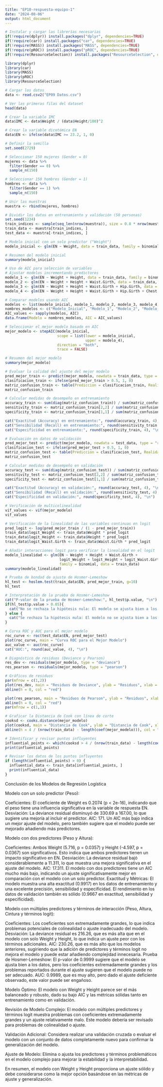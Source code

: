 ```yaml
---
title: "EP10-respuesta-equipo-1"
date: "2024-08-06"
output: html_document
---
```


```r
# Instalar y cargar las librerías necesarias
if(!require(dplyr)) install.packages("dplyr", dependencies=TRUE)
if(!require(car)) install.packages("car", dependencies=TRUE)
if(!require(MASS)) install.packages("MASS", dependencies=TRUE)
if(!require(pROC)) install.packages("pROC", dependencies=TRUE)
if(!require(ResourceSelection)) install.packages("ResourceSelection", dependencies=TRUE)

library(dplyr)
library(car)
library(MASS)
library(pROC)
library(ResourceSelection)

# Cargar los datos
data <- read.csv2("EP09 Datos.csv")

# Ver las primeras filas del dataset
head(data)

# Crear la variable IMC
data$IMC <- data$Weight / (data$Height/100)^2

# Crear la variable dicotómica EN
data$EN <- ifelse(data$IMC >= 23.2, 1, 0)

# Definir la semilla
set.seed(2729)

# Seleccionar 150 mujeres (Gender = 0)
mujeres <- data %>%
  filter(Gender == 0) %>%
  sample_n(150)

# Seleccionar 150 hombres (Gender = 1)
hombres <- data %>%
  filter(Gender == 1) %>%
  sample_n(150)

# Unir las muestras
muestra <- rbind(mujeres, hombres)

# Dividir los datos en entrenamiento y validación (50 personas)
set.seed(1234)
train_indices <- sample(seq_len(nrow(muestra)), size = 0.8 * nrow(muestra))
train_data <- muestra[train_indices, ]
test_data <- muestra[-train_indices, ]

# Modelo inicial con un solo predictor ("Weight")
modelo_inicial <- glm(EN ~ Weight, data = train_data, family = binomial)

# Resumen del modelo inicial
summary(modelo_inicial)

# Uso de AIC para selección de variables
# Ajustar modelos incrementando predictores
modelo_1 <- glm(EN ~ Weight + Height, data = train_data, family = binomial)
modelo_2 <- glm(EN ~ Weight + Height + Waist.Girth, data = train_data, family = binomial)
modelo_3 <- glm(EN ~ Weight + Height + Waist.Girth + Hip.Girth, data = train_data, family = binomial)
modelo_4 <- glm(EN ~ Weight + Height + Waist.Girth + Hip.Girth + Chest.Girth, data = train_data, family = binomial)

# Comparar modelos usando AIC
modelos <- list(modelo_inicial, modelo_1, modelo_2, modelo_3, modelo_4)
nombres_modelos <- c("Modelo_Inicial", "Modelo_1", "Modelo_2", "Modelo_3", "Modelo_4")
AIC_values <- sapply(modelos, AIC)
data.frame(Modelo = nombres_modelos, AIC = AIC_values)

# Seleccionar el mejor modelo basado en AIC
mejor_modelo <- stepAIC(modelo_inicial, 
                        scope = list(lower = modelo_inicial, 
                                     upper = modelo_4), 
                        direction = "both", 
                        trace = FALSE)

# Resumen del mejor modelo
summary(mejor_modelo)

# Evaluar la calidad del ajuste del mejor modelo
pred_mejor_train <- predict(mejor_modelo, newdata = train_data, type = "response")
clasificacion_train <- ifelse(pred_mejor_train > 0.5, 1, 0)
matriz_confusion_train <- table(Prediccion = clasificacion_train, Realidad = train_data$EN)
matriz_confusion_train

# Calcular medidas de desempeño en entrenamiento
accuracy_train <- sum(diag(matriz_confusion_train)) / sum(matriz_confusion_train)
sensitivity_train <- matriz_confusion_train[2,2] / sum(matriz_confusion_train[,2])
specificity_train <- matriz_confusion_train[1,1] / sum(matriz_confusion_train[,1])

cat("Exactitud (Accuracy) en entrenamiento:", round(accuracy_train, 4), "\n")
cat("Sensibilidad (Recall) en entrenamiento:", round(sensitivity_train, 4), "\n")
cat("Especificidad en entrenamiento:", round(specificity_train, 4), "\n")

# Evaluación en datos de validación
pred_mejor_test <- predict(mejor_modelo, newdata = test_data, type = "response")
clasificacion_test <- ifelse(pred_mejor_test > 0.5, 1, 0)
matriz_confusion_test <- table(Prediccion = clasificacion_test, Realidad = test_data$EN)
matriz_confusion_test

# Calcular medidas de desempeño en validación
accuracy_test <- sum(diag(matriz_confusion_test)) / sum(matriz_confusion_test)
sensitivity_test <- matriz_confusion_test[2,2] / sum(matriz_confusion_test[,2])
specificity_test <- matriz_confusion_test[1,1] / sum(matriz_confusion_test[,1])

cat("Exactitud (Accuracy) en validación:", round(accuracy_test, 4), "\n")
cat("Sensibilidad (Recall) en validación:", round(sensitivity_test, 4), "\n")
cat("Especificidad en validación:", round(specificity_test, 4), "\n")

# Verificación de multicolinealidad
vif_values <- vif(mejor_modelo)
vif_values

# Verificación de la linealidad de las variables continuas en logit
pred_logit <- log(pred_mejor_train / (1 - pred_mejor_train))
train_data$logit_Weight <- train_data$Weight * pred_logit
train_data$logit_Height <- train_data$Height * pred_logit
train_data$logit_Waist.Girth <- train_data$Waist.Girth * pred_logit

# Añadir interacciones logit para verificar la linealidad en el logit
modelo_linealidad <- glm(EN ~ Weight + Height + Waist.Girth + 
                         logit_Weight + logit_Height + logit_Waist.Girth, 
                         family = binomial, data = train_data)
summary(modelo_linealidad)

# Prueba de bondad de ajuste de Hosmer-Lemeshow
hl_test <- hoslem.test(train_data$EN, pred_mejor_train, g=10)
hl_test

# Interpretación de la prueba de Hosmer-Lemeshow
cat("P-valor de la prueba de Hosmer-Lemeshow:", hl_test$p.value, "\n")
if(hl_test$p.value > 0.05){
  cat("No se rechaza la hipótesis nula: El modelo se ajusta bien a los datos.\n")
} else {
  cat("Se rechaza la hipótesis nula: El modelo no se ajusta bien a los datos.\n")
}

# Curva ROC y AUC para el mejor modelo
roc_curve <- roc(test_data$EN, pred_mejor_test)
plot(roc_curve, main = "Curva ROC para el Mejor Modelo")
auc_value <- auc(roc_curve)
cat("AUC:", round(auc_value, 4), "\n")

# Diagnóstico de residuos (Deviance y Pearson)
res_dev <- residuals(mejor_modelo, type = "deviance")
res_pearson <- residuals(mejor_modelo, type = "pearson")

# Gráficos de residuos
par(mfrow = c(1,2))
plot(res_dev, main = "Residuos de Deviance", ylab = "Residuos", xlab = "Índice")
abline(h = 0, col = "red")

plot(res_pearson, main = "Residuos de Pearson", ylab = "Residuos", xlab = "Índice")
abline(h = 0, col = "red")
par(mfrow = c(1,1))

# Graficar la Distancia de Cook con línea de corte
cooksd <- cooks.distance(mejor_modelo)
plot(cooksd, main = "Distancia de Cook", ylab = "Distancia de Cook", xlab = "Índice")
abline(h = 4 / (nrow(train_data) - length(coef(mejor_modelo))), col = "red")

# Identificar y revisar puntos influyentes
influential_points <- which(cooksd > 4 / (nrow(train_data) - length(coef(mejor_modelo))))
print(influential_points)

# Revisar los datos de los puntos influyentes
if (length(influential_points) > 0) {
  influential_data <- train_data[influential_points, ]
  print(influential_data)
}

```

Conclusión de los Modelos de Regresión Logística


Modelo con un solo predictor (Peso):

Coeficientes: El coeficiente de Weight es 0.2074 (p < 2e-16), indicando que el peso tiene una influencia significativa en la variable de respuesta EN.
Desviación: La deviance residual disminuyó de 330.69 a 167.00, lo que sugiere una mejoría al incluir el predictor.
AIC: 171. Un AIC más bajo indica un mejor ajuste del modelo, pero también sugiere que el modelo puede ser mejorado añadiendo más predictores.


Modelo con dos predictores (Peso y Altura):

Coeficientes: Ambos Weight (5.716, p = 0.0357) y Height (-4.597, p = 0.0367) son significativos. Esto indica que ambos predictores tienen un impacto significativo en EN.
Desviación: La deviance residual bajó considerablemente a 11.311, lo que muestra una mejora significativa en el ajuste del modelo.
AIC: 17.311. El modelo con dos predictores tiene un AIC mucho más bajo, indicando un ajuste significativamente mejor en comparación con el modelo con un solo predictor.
Exactitud y Métricas: El modelo muestra una alta exactitud (0.9917) en los datos de entrenamiento y una excelente precisión, sensibilidad y especificidad. El rendimiento en los datos de validación también es sólido (0.9667 en exactitud, sensibilidad y especificidad).


Modelo con múltiples predictores y términos de interacción (Peso, Altura, Cintura y términos logit):

Coeficientes: Los coeficientes son extremadamente grandes, lo que indica problemas potenciales de colinealidad o ajuste inadecuado del modelo.
Desviación: La deviance residual es 216.26, que es más alta que en el modelo con solo Weight y Height, lo que indica un ajuste peor con los términos adicionales.
AIC: 230.26, que es más alto que los modelos anteriores, sugiriendo que la adición de predictores y términos logit no mejora el modelo y puede estar añadiendo complejidad innecesaria.
Prueba de Hosmer-Lemeshow: El p-valor de 0.9999 sugiere que el modelo se ajusta bien a los datos, pero los coeficientes extremadamente grandes y los problemas reportados durante el ajuste sugieren que el modelo puede no ser adecuado.
AUC: 0.9989, que es muy alto, pero dado el ajuste deficiente observado, este valor puede ser engañoso.



Modelo Óptimo: El modelo con Weight y Height parece ser el más balanceado y robusto, dado su bajo AIC y las métricas sólidas tanto en entrenamiento como en validación.

Revisión de Modelo Complejo: El modelo con múltiples predictores y términos logit muestra problemas con coeficientes extremadamente grandes y un ajuste relativamente malo. Este modelo debería ser revisado para problemas de colinealidad o ajuste.

Validación Adicional: Considera realizar una validación cruzada o evaluar el modelo con un conjunto de datos completamente nuevo para confirmar la generalización del modelo.

Ajuste de Modelo: Elimina o ajusta los predictores y términos problemáticos en el modelo complejo para mejorar la estabilidad y la interpretabilidad.

En resumen, el modelo con Weight y Height proporciona un ajuste sólido y debe considerarse como la mejor opción basándose en las métricas de ajuste y generalización.